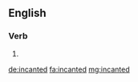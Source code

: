 ==English==

===Verb===
{{head|en|verb form}}

# {{en-past of|incant}}

[[de:incanted]]
[[fa:incanted]]
[[mg:incanted]]